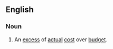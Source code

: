 ==English==

===Noun===
{{en-noun}}

# {{lb|en|accounting}} An [[excess]] of [[actual]] [[cost]] over [[budget]].